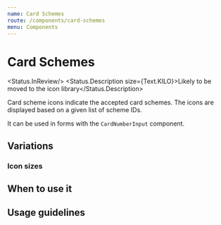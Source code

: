 ```yaml
---
name: Card Schemes
route: /components/card-schemes
menu: Components
---
```



# Card Schemes

<Status.InReview/> <Status.Description size={Text.KILO}>Likely to be moved to the icon library</Status.Description>

Card scheme icons indicate the accepted card schemes. The icons are displayed based on a given list of scheme IDs.

It can be used in forms with the `CardNumberInput` component.

<Playground>
  <CardSchemes
    iconIds={['mastercard', 'visa', 'ec', 'googlePay', 'applePay']}
  />
</Playground>

<Props of={CardSchemes} />

## Variations

### Icon sizes

<Playground>
  <CardSchemes
    size={CardSchemes.BYTE}
    iconIds={['mastercard', 'visa', 'ec', 'googlePay', 'applePay']}
  />
</Playground>

## When to use it

## Usage guidelines
